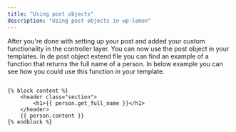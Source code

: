 ```yaml
---
title: "Using post objects"
description: "Using post objects in wp-lemon"
---
```


After you're done with setting up your post and added your custom functionality in the controller layer. 
You can now use the post object in your templates. 
In de post object extend file you can find an example of a function that returns the full name of a person.
In below example you can see how you could use this function in your template.

```twig

{% block content %}
	<header class="section">
		<h1>{{ person.get_full_name }}</h1>
	</header>
	{{ person.content }}
{% endblock %}

```
